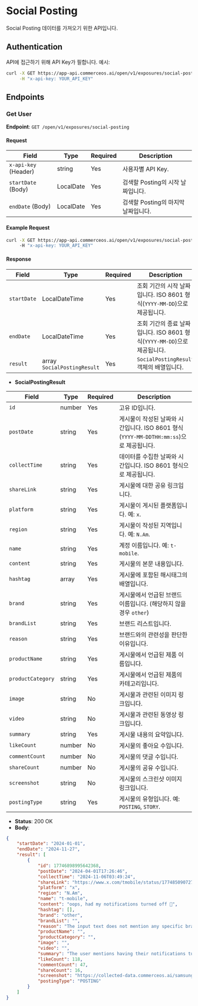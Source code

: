 # Social Posting

Social Posting 데이터를 가져오기 위한 API입니다.


## Authentication

API에 접근하기 위해 API Key가 필합니다. 예시:

```bash
curl -X GET https://app-api.commerceos.ai/open/v1/exposures/social-posting \
     -H "x-api-key: YOUR_API_KEY"
```

## Endpoints

### Get User

**Endpoint**: `GET /open/v1/exposures/social-posting`  

#### Request

| Field                   | Type    | Required | Description                         |
|-------------------------|---------|----------|-------------------------------------|
| `x-api-key` (Header)    | string  | Yes      | 사용자별 API Key.   |
| `startDate` (Body)      | LocalDate  | Yes   | 검색할 Posting의 시작 날짜입니다.              |
| `endDate` (Body)        | LocalDate  | Yes   | 검색할 Posting의 마지막 날짜입니다.             |

#### Example Request

```bash
curl -X GET https://app-api.commerceos.ai/open/v1/exposures/social-posting?startDate=2024-01-01&endDate=2024-11-27 \
     -H "x-api-key: YOUR_API_KEY"
```

#### Response

| Field      | Type       | Required | Description                                           |
|------------|------------|----------|----------------------------------------------|
| `startDate` | LocalDateTime  | Yes      | 조회 기간의 시작 날짜입니다. ISO 8601 형식(`YYYY-MM-DD`)으로 제공됩니다. |
| `endDate`   | LocalDateTime  | Yes      | 조회 기간의 종료 날짜입니다. ISO 8601 형식(`YYYY-MM-DD`)으로 제공됩니다. |
| `result`    | array `SocialPostingResult`    | Yes      | `SocialPostingResult` 객체의 배열입니다.                            |


- **SocialPostingResult**

| Field         | Type       | Required | Description                                                                                       |
|-------------------|------------|----------|------------------------------------------------------------------------------------------|
| `id`             | number     | Yes      | 고유 ID입니다.                                                                            |
| `postDate`       | string     | Yes      | 게시물이 작성된 날짜와 시간입니다. ISO 8601 형식 (`YYYY-MM-DDTHH:mm:ss`)으로 제공됩니다.      |
| `collectTime`    | string     | Yes      | 데이터를 수집한 날짜와 시간입니다. ISO 8601 형식으로 제공됩니다.                              |
| `shareLink`      | string     | Yes      | 게시물에 대한 공유 링크입니다.                                                             |
| `platform`       | string     | Yes      | 게시물이 게시된 플랫폼입니다. 예: `x`.                                                     |
| `region`         | string     | Yes      | 게시물이 작성된 지역입니다. 예: `N.Am`.                                                    |
| `name`           | string     | Yes      | 계정 이름입니다. 예: `t-mobile`.                                                           |
| `content`        | string     | Yes      | 게시물의 본문 내용입니다.                                                                  |
| `hashtag`        | array      | Yes       | 게시물에 포함된 해시태그의 배열입니다.                                                     |
| `brand`          | string     | Yes      | 게시물에서 언급된 브랜드 이름입니다. (해당하지 않을 경우 `other`)                            |
| `brandList`      | string     | Yes      | 브랜드 리스트입니다.                                                                       |
| `reason`         | string     | Yes      | 브랜드와의 관련성을 판단한 이유입니다.                                                    |
| `productName`    | string     | Yes       | 게시물에서 언급된 제품 이름입니다.                                                        |
| `productCategory`| string     | Yes       | 게시물에서 언급된 제품의 카테고리입니다.                                                   |
| `image`          | string     | No       | 게시물과 관련된 이미지 링크입니다.                                                         |
| `video`          | string     | No       | 게시물과 관련된 동영상 링크입니다.                                                         |
| `summary`        | string     | Yes      | 게시물 내용의 요약입니다.                                                                  |
| `likeCount`      | number     | No      | 게시물의 좋아요 수입니다.                                                                  |
| `commentCount`   | number     | No      | 게시물의 댓글 수입니다.                                                                    |
| `shareCount`     | number     | No      | 게시물의 공유 수입니다.                                                                    |
| `screenshot`     | string     | No      | 게시물의 스크린샷 이미지 링크입니다.                                                       |
| `postingType`    | string     | Yes      | 게시물의 유형입니다. 예: `POSTING`, `STORY`.                                                   |


- **Status**: 200 OK
- **Body**:

```json
{
    "startDate": "2024-01-01",
    "endDate": "2024-11-27",
    "result": [
        {
            "id": 17746898995642368,
            "postDate": "2024-04-01T17:26:46",
            "collectTime": "2024-11-06T03:49:24",
            "shareLink": "https://www.x.com/tmobile/status/1774850907274142181",
            "platform": "x",
            "region": "N.Am",
            "name": "t-mobile",
            "content": "oops, had my notifications turned off 🤷",
            "hashtag": [],
            "brand": "other",
            "brandList": "",
            "reason": "The input text does not mention any specific brand related to electronic devices.",
            "productName": "",
            "productCategory": "",
            "image": "",
            "video": "",
            "summary": "The user mentions having their notifications turned off.",
            "likeCount": 118,
            "commentCount": 47,
            "shareCount": 16,
            "screenshot": "https://collected-data.commerceos.ai/samsung/sns/2024/11/08/12/x/t-mobile/PC/2024-04-01/1774850907274142181/images/screenshot.png",
            "postingType": "POSTING"
        }
    ]
}
```
